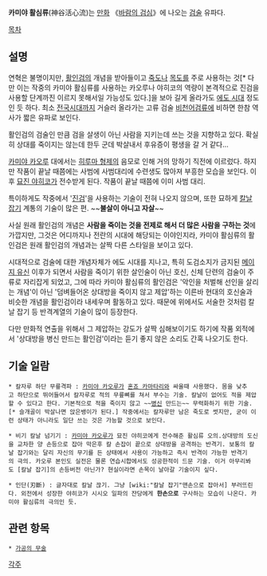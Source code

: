 '''카미야 활심류'''(神谷活心流)는 [[만화]] 《[[바람의 검심]]》에 나오는 [[검술]] 유파다.

[[목차]]
== 설명 ==
연혁은 불명이지만, [[활인검]]의 개념을 받아들이고 [[죽도]]나 [[목도]]를 주로 사용하는 것[* 다만 이는 작중의 카미야 활심류를 사용하는 카오루나 야히코의 역량이 본격적으로 진검을 사용할 단계까진 이르지 못해서일 가능성도 있다.]을 보아 길게 올라가도 [[에도 시대]] 정도인 듯 하다. 최소 [[전국시대]]까지 거슬러 올라가는 고류 검술 [[비천어검류]]에 비하면 한참 역사가 짧은 유파로 보인다.

활인검의 검술인 만큼 검을 살생이 아닌 사람을 지키는데 쓰는 것을 지향하고 있다. 확실히 상대를 죽이지는 않는데 한두 군데 박살내서 후유증이 평생을 갈 거 같다...

[[카미야 카오루]] 대에서는 [[히루마 형제]]의 음모로 인해 거의 망하기 직전에 이르렀다. 하지만 작품이 끝날 때쯤에는 사범에 사범대리에 수련생도 많아져 부흥한 모습을 보인다. 이후 [[묘진 야히코]]가 전수받게 된다. 작품이 끝날 때쯤에 이미 사범 대리.

특이하게도 작중에서 '[[진검]]'을 사용하는 기술이 전혀 나오지 않으며, 또한 묘하게 [[칼날 잡기]] 계통의 기술이 많은 편. ~~'''불살이 아니고 자살'''~~

사실 원래 활인검의 개념은 '''사람을 죽이는 것을 전제로 해서 더 많은 사람을 구하는 것'''에 가깝지만, 그것은 어디까지나 전란의 시대에 해당되는 이야인지라, 카미야 활심류의 활인검은 원래 활인검의 개념과는 살짝 다른 스타일을 보이고 있다.

시대적으로 검술에 대한 개념자체가 에도 시대를 지나고, 특히 도검소지가 금지된 [[메이지 유신]] 이후가 되면서 사람을 죽이기 위한 살인술이 아닌 호신, 신체 단련의 검술이 주류로 자리잡게 되었고, 그에 따라 카미야 활심류의 활인검은 '악인을 처벌해 선인을 살리는 개념'이 아닌 '덤벼들어온 상대방을 죽이지 않고 제압'하는 이른바 현대의 호신술과 비슷한 개념을 활인검이라 내세우며 활동하고 있다. 때문에 위에서도 서술한 것처럼 칼날 잡기 등 반격계열의 기술이 많이 등장한다.

다만 만화적 연출을 위해서 그 제압하는 강도가 살짝 심해보이기도 하기에 작품 외적에서 '상대방을 병신 만드는 활인검'이라는 듣기 좋지 않은 소리도 간혹 나오기도 한다.

== 기술 일람 ==
 * 칼자루 하단 무릎격파 : [[카미야 카오루]]가 [[혼죠 카마타리]]와 싸울때 사용했다. 몸을 낮추고 하단으로 뛰어들어서 칼자루로 적의 무릎뼈를 쳐서 부수는 기술. 칼날이 없어도 적을 제압할 수 있다고 한다. 기본적으로 적을 죽이지 않고 ~~[[병신]] 만드는~~ 무력화하기 위한 기술.[* 슬개골이 박살나면 앉은뱅이가 된다.] 작중에서는 칼자루만 남은 죽도로 썻지만, 굳이 이런 상태가 아니라도 일단 쓰는 것은 가능할 것으로 보인다.

 * 비기 칼날 넘기기 : [[카미야 카오루]]가 묘진 야히코에게 전수해준 활심류 오의.상대방의 도신을 교차한 양 손등으로 잡아 막은후 칼 손잡이 끝으로 상대방을 공격하는 반격기. 보통의 칼날 잡기와는 달리 자신의 무기를 든 상태에서 사용이 가능하고 즉시 반격이 가능한 반격기의 극의. 카오루 본인도 실전은 물론 연습시합에서도 성공한적이 드문 기술. 이거 아무리봐도 [칼날 잡기]의 손등버전 아닌가? 현실이라면 손목이 날아갈 기술이지 싶다.

 * 인단(刃斷) : 글자대로 칼날 끊기. 그냥 [wiki:"칼날 잡기"맨손으로 잡아서] 부러뜨린다. 외전에서 성장한 야히코가 시시오 일파의 잔당에게 '''한손으로''' 구사하는 모습이 나온다. 카미야 활심류의 극의인 듯. 

== 관련 항목 ==
 * [[가공의 무술]]

[[각주]]
